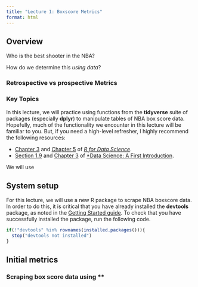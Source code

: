 ```yaml
---
title: "Lecture 1: Boxscore Metrics"
format: html
---
```


## Overview
Who is the best shooter in the NBA?

How do we determine this *using data*?
<!--
 Main questions: who is the best shooter in the NBA? 
 How might we use *data* to determine this? 
-->

### Retrospective vs prospective Metrics




### Key Topics


In this lecture, we will practice using functions from the **tidyverse** suite of packages (especially **dplyr**) to manipulate tables of NBA box score data.
Hopefully, much of the functionality we encounter in this lecture will be familiar to you.
But, if you need a high-level refresher, I highly recommend the following resources:

  * [Chapter 3](https://r4ds.hadley.nz/data-transform.html) and [Chapter 5]() of [*R for Data Science*](https://r4ds.hadley.nz).
  * [Section 1.9](https://datasciencebook.ca/intro.html#adding-and-modifying-columns-using-mutate) and [Chapter 3](https://datasciencebook.ca/wrangling.html) of [*Data Science: A First Introduction](https://datasciencebook.ca). 

We will use

:::{#nbastatR-install .callout-important collapse="true"}
## System setup

For this lecture, we will use a new R package to scrape NBA boxscore data.
In order to do this, it is critical that you have already installed the **devtools** package, as noted in the [Getting Started guide](guides/getting_started.html).
To check that you have successfully installed the package, run the following code.
```r
if(!"devtools" %in% rownames(installed.packages())){
  stop("devtools not installed")
}
```
:::


## Initial metrics

### Scraping box score data using **


<!--
 Load in box score data using
-->


